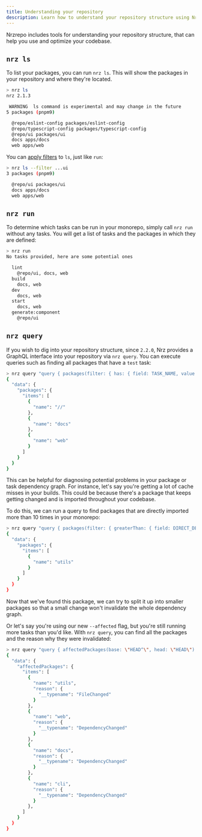```yaml
---
title: Understanding your repository
description: Learn how to understand your repository structure using Nrzrepo.
---
```


Nrzrepo includes tools for understanding your repository structure, that can help you use and optimize your codebase.

## `nrz ls`

To list your packages, you can run `nrz ls`. This will show the packages in your repository and where they're located.

```bash title="Terminal"
> nrz ls
nrz 2.1.3

 WARNING  ls command is experimental and may change in the future
5 packages (pnpm9)

  @repo/eslint-config packages/eslint-config
  @repo/typescript-config packages/typescript-config
  @repo/ui packages/ui
  docs apps/docs
  web apps/web
```

You can [apply filters](/repo/docs/crafting-your-repository/running-tasks#using-filters) to `ls`, just like `run`:

```bash title="Terminal"
> nrz ls --filter ...ui
3 packages (pnpm9)

  @repo/ui packages/ui
  docs apps/docs
  web apps/web
```

## `nrz run`

To determine which tasks can be run in your monorepo, simply call `nrz run` without any tasks. You will get a list of
tasks and the packages in which they are defined:

```bash title="Terminal"
> nrz run
No tasks provided, here are some potential ones

  lint
    @repo/ui, docs, web
  build
    docs, web
  dev
    docs, web
  start
    docs, web
  generate:component
    @repo/ui
```

## `nrz query`

If you wish to dig into your repository structure, since `2.2.0`, Nrz provides a GraphQL interface into your repository
via `nrz query`. You can execute queries such as finding all packages that have a `test` task:

```bash title="Terminal"
> nrz query "query { packages(filter: { has: { field: TASK_NAME, value: \"build\"}}) { items { name } } }"
{
  "data": {
    "packages": {
      "items": [
        {
          "name": "//"
        },
        {
          "name": "docs"
        },
        {
          "name": "web"
        }
      ]
    }
  }
}
```

This can be helpful for diagnosing potential problems in your package or task dependency graph. For instance, let's say
you're getting a lot of cache misses in your builds. This could be because there's a package that keeps getting changed
and is imported throughout your codebase.

To do this, we can run a query to find packages that are directly imported more than 10 times in your monorepo:

```bash title="Terminal"
> nrz query "query { packages(filter: { greaterThan: { field: DIRECT_DEPENDENT_COUNT, value: 10 } }) { items { name } } }"
{
  "data": {
    "packages": {
      "items": [
        {
          "name": "utils"
        }
      ]
    }
  }
}
```

Now that we've found this package, we can try to split it up into smaller packages so that a small change won't
invalidate the whole dependency graph.

Or let's say you're using our new `--affected` flag, but you're still running more tasks than you'd like.
With `nrz query`, you can find all the packages and the reason why they were invalidated:

```bash title="Terminal"
> nrz query "query { affectedPackages(base: \"HEAD^\", head: \"HEAD\") { items { reason {  __typename } } } }"
{
  "data": {
    "affectedPackages": {
      "items": [
        {
          "name": "utils",
          "reason": {
            "__typename": "FileChanged"
          }
        },
        {
          "name": "web",
          "reason": {
            "__typename": "DependencyChanged"
          }
        },
        {
          "name": "docs",
          "reason": {
            "__typename": "DependencyChanged"
          }
        },
        {
          "name": "cli",
          "reason": {
            "__typename": "DependencyChanged"
          }
        },
      ]
    }
  }
}
```
